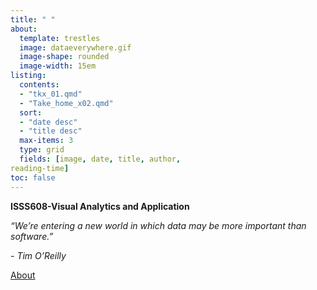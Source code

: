 ```yaml
---
title: " "
about: 
  template: trestles
  image: dataeverywhere.gif
  image-shape: rounded
  image-width: 15em
listing: 
  contents:
  - "tkx_01.qmd"
  - "Take_home_x02.qmd"
  sort:
  - "date desc"
  - "title desc"
  max-items: 3
  type: grid
  fields: [image, date, title, author, 
reading-time]
toc: false
---
```





**ISSS608-Visual Analytics and Application**

*“We’re entering a new world in which data may be more important than software.”*

*- Tim O’Reilly*

[About](https://isss608gj.netlify.app/about)

